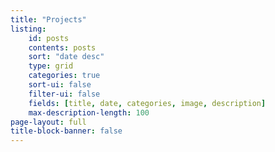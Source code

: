 ```yaml
---
title: "Projects"
listing:
    id: posts
    contents: posts
    sort: "date desc"
    type: grid
    categories: true
    sort-ui: false
    filter-ui: false
    fields: [title, date, categories, image, description]
    max-description-length: 100
page-layout: full
title-block-banner: false
---
```

